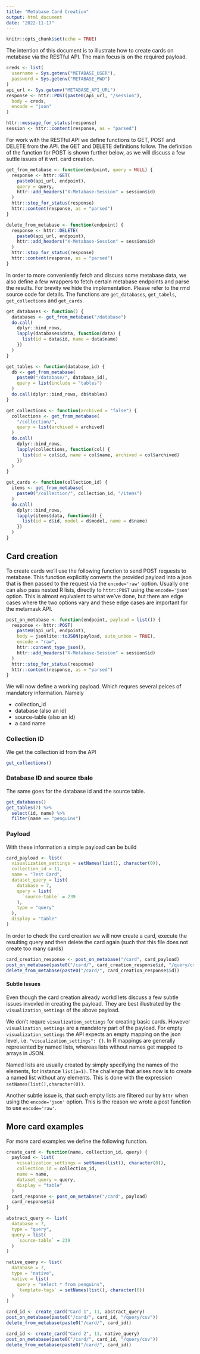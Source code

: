 ```yaml
---
title: "Metabase Card Creation"
output: html_document
date: "2022-11-17"
---
```


```r
knitr::opts_chunk$set(echo = TRUE)
```

The intention of this document is to illustrate how to create cards on metabase
via the RESTful API. The main focus is on the required payload. 

```r
creds <- list(
  username = Sys.getenv("METABASE_USER"),
  password = Sys.getenv("METABASE_PWD")
)
api_url <- Sys.getenv("METABASE_API_URL")
response <- httr::POST(paste0(api_url, "/session"),
  body = creds,
  encode = "json"
)

httr::message_for_status(response)
session <- httr::content(response, as = "parsed")
```

For work with the RESTful API we define functions to GET, POST and DELETE
from the API. the GET and DELETE definitions follow. The definition of the
function for POST is shown further below, as we will discuss a few suttle
issues of it wrt. card creation.

```r
get_from_metabase <- function(endpoint, query = NULL) {
  response <- httr::GET(
    paste0(api_url, endpoint),
    query = query,
    httr::add_headers("X-Metabase-Session" = session$id)
  )
  httr::stop_for_status(response)
  httr::content(response, as = "parsed")
}
```
```r
delete_from_metabase <- function(endpoint) {
  response <- httr::DELETE(
    paste0(api_url, endpoint),
    httr::add_headers("X-Metabase-Session" = session$id)
  )
  httr::stop_for_status(response)
  httr::content(response, as = "parsed")
}
```

In order to more conveniently fetch and discuss some metabase data, we also
define a few wrappers to fetch certain metabase endpoints and parse the results.
For brevity we hide the implementation. Please refer to the rmd source code
for details. The functions are `get_databases`, `get_tabels`, `get_collections`
and `get_cards`.
```r
get_databases <- function() {
  databases <- get_from_metabase("/database")
  do.call(
    dplyr::bind_rows,
    lapply(databases$data, function(data) {
      list(id = data$id, name = data$name)
    })
  )
}

get_tables <- function(database_id) {
  db <- get_from_metabase(
    paste0("/database/", database_id),
    query = list(include = "tables")
  )
  do.call(dplyr::bind_rows, db$tables)
}

get_collections <- function(archived = "false") {
  collections <- get_from_metabase(
    "/collection/",
    query = list(archived = archived)
  )
  do.call(
    dplyr::bind_rows,
    lapply(collections, function(col) {
      list(id = col$id, name = col$name, archived = col$archived)
    })
  )
}

get_cards <- function(collection_id) {
  items <- get_from_metabase(
    paste0("/collection/", collection_id, "/items")
  )
  do.call(
    dplyr::bind_rows,
    lapply(items$data, function(d) {
      list(id = d$id, model = d$model, name = d$name)
    })
  )
}
```

## Card creation

To create cards we'll use the following function to send POST requests to
metabase. This function explicitly converts the provided payload into
a json that is then passed to the request via the `encode='raw'` option.
Usually one can also pass nested R lists, directly to `httr::POST` using the
`encode='json'` option. This is almost equivalent to what we've done, but there
are edge cases where the two options vary and these edge cases are important
for the metamask API.

```r
post_on_metabase <- function(endpoint, payload = list()) {
  response <- httr::POST(
    paste0(api_url, endpoint),
    body = jsonlite::toJSON(payload, auto_unbox = TRUE),
    encode = "raw",
    httr::content_type_json(),
    httr::add_headers("X-Metabase-Session" = session$id)
  )
  httr::stop_for_status(response)
  httr::content(response, as = "parsed")
}
```

We will now define a working payload. Which requres several peices of mandatory information. Namely

- collection_id
- database (also an id)
- source-table (also an id) 
- a card name

### Collection ID
We get the collection id from the API
```r
get_collections()
```
### Database ID and source tbale

The same goes for the database id and the source table.

```r
get_databases()
get_tables(7) %>%
  select(id, name) %>%
  filter(name == "penguins")
```

### Payload
With these information a simple payload can be build

```r
card_payload <- list(
  visualization_settings = setNames(list(), character(0)),
  collection_id = 11,
  name = "Test Card",
  dataset_query = list(
    database = 7,
    query = list(
      `source-table` = 239
    ),
    type = "query"
  ),
  display = "table"
)
```

In order to check the card creation we will now create a card, execute the
resulting query and then delete the card again (such that this file does
not create too many cards)

```r
card_creation_response <- post_on_metabase("/card", card_payload)
post_on_metabase(paste0("/card/", card_creation_response$id, "/query/csv"))
delete_from_metabase(paste0("/card/", card_creation_response$id))
```

#### Subtle Issues

Even though the card creation already workd lets discuss a few subtle issues
invovled in creating the payload. They are best illustrated by the
`visualization_settings` of the above payload.

We don't requre `visualization_settings` for creating basic cards. However
`visualization_settings` are a mandatory part of the payload. For empty
`visualization_settings` the API expects an empty mapping on the json level,
i.e. `"visualization_settings": {}`. In R mappings are generally represented
by named lists, whereas lists without names get mapped to arrays in JSON.

Named lists are usually created by simply specifying the names of the elements,
for instance `list(a=1)`. The challenge that arises now is to create a named
list without any elements. This is done with the expression `setNames(list(),character(0))`.

Another subtle issue is, that such empty lists are filtered our by `httr` when
using the `encode='json'` option. This is the reason we wrote a post function
to use `encode='raw'`.

## More card examples

For more card examples we define the following function.

```r
create_card <- function(name, collection_id, query) {
  payload <- list(
    visualization_settings = setNames(list(), character(0)),
    collection_id = collection_id,
    name = name,
    dataset_query = query,
    display = "table"
  )
  card_response <- post_on_metabase("/card", payload)
  card_response$id
}
```

```r
abstract_query <- list(
  database = 7,
  type = "query",
  query = list(
    `source-table` = 239
  )
)

native_query <- list(
  database = 7,
  type = "native",
  native = list(
    query = "select * from penguins",
    `template-tags` = setNames(list(), character(0))
  )
)
```

```r
card_id <- create_card("Card 1", 11, abstract_query)
post_on_metabase(paste0("/card/", card_id, "/query/csv"))
delete_from_metabase(paste0("/card/", card_id))
```

```r
card_id <- create_card("Card 2", 11, native_query)
post_on_metabase(paste0("/card/", card_id, "/query/csv"))
delete_from_metabase(paste0("/card/", card_id))
```
